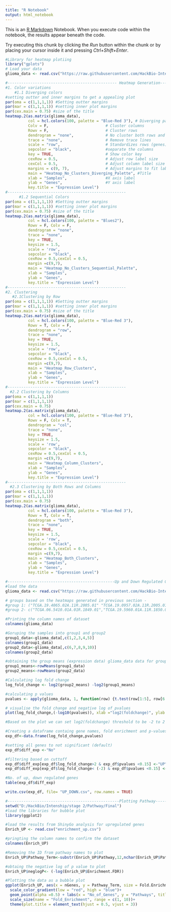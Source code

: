 ```yaml
---
title: "R Notebook"
output: html_notebook
---
```


This is an [R Markdown](http://rmarkdown.rstudio.com) Notebook. When you execute code within the notebook, the results appear beneath the code. 

Try executing this chunk by clicking the *Run* button within the chunk or by placing your cursor inside it and pressing *Ctrl+Shift+Enter*. 
```r
#Library for heatmap plotiing
library("gplots")
# Load your data
glioma_data <- read.csv("https://raw.githubusercontent.com/HackBio-Internship/public_datasets/main/Cancer2024/glioblastoma.csv", row.names = 1)

#------------------------------------------------ Heatmap Generation-----------------------------------------------
#1. Color variations
    #1.1 Diverging colors 
#setting outter and inner margins to get a appealing plot
par(oma = c(1,1,1,1)) #Setting outter margins
par(mar = c(1,1,1,1)) #setting inner plot margins
par(cex.main = 0.75) #size of the title
heatmap.2(as.matrix(glioma_data),
          col = hcl.colors(100, palette = "Blue-Red 3"), # Diverging palette
          Colv = F,                         # Cluster columns
          Rowv = F,                         # Cluster rows
          dendrogram = "none",              # No cluster both rows and columns
          trace = "none",                   # Remove trace lines
          scale = "row",                    # Standardizes rows (genes) across samples
          sepcolor = "black",               #separate the columns
          key = TRUE,                       # Show color key
          cexRow = 0.5,                     # Adjust row label size
          cexCol = 0.5,                     # Adjust column label size
          margins = c(9, 7),                # Adjust margins to fit labels
          main = "Heatmap_No_Clusters_Diverging_Palette", #Title
          xlab = "Samples",                 #X axis label
          ylab = "Genes",                   #Y axis label
          key.title = "Expression Level")
#----------------------------------------------------
      #1.2 Sequential Colors
par(oma = c(1,1,1,1)) #Setting outter margins
par(mar = c(1,1,1,1)) #setting inner plot margins
par(cex.main = 0.75) #size of the title
heatmap.2(as.matrix(glioma_data), 
          col = hcl.colors(100, palette = "Blues2"),           
          Rowv = F, Colv = F,                  
          dendrogram = "none",                 
          trace = "none",                      
          key = TRUE,                          
          keysize = 1.5,                       
          scale = 'row',                       
          sepcolor = "black",                  
          cexRow = 0.5,cexCol = 0.5,           
          margin =c(9,7),                      
          main = "Heatmap_No_Clusters_Sequential_Palette", 
          xlab = "Samples",                                
          ylab = "Genes",
          key.title = "Expression Level") 
#----------------------------------------------------
#2. Clustering
   #2.1Clustering by Row
par(oma = c(1,1,1,1)) #Setting outter margins
par(mar = c(1,1,1,1)) #setting inner plot margins
par(cex.main = 0.75) #size of the title
heatmap.2(as.matrix(glioma_data),
          col = hcl.colors(100, palette = "Blue-Red 3"),                          
          Rowv = T, Colv = F,                                  
          dendrogram = "row",                                  
          trace = "none",                                      
          key = TRUE,                                          
          keysize = 1.5,                                       
          scale = 'row',                                       
          sepcolor = "black",                                  
          cexRow = 0.5,cexCol = 0.5,                           
          margin =c(9,7),                                      
          main = "Heatmap_Row_Clusters", 
          xlab = "Samples", 
          ylab = "Genes",
          key.title = "Expression Level") 
#----------------------------------------------------
  #2.2 Clustering by Columns
par(oma = c(1,1,1,1)) 
par(mar = c(1,1,1,1)) 
par(cex.main = 0.75) 
heatmap.2(as.matrix(glioma_data),
          col = hcl.colors(100, palette = "Blue-Red 3"), 
          Rowv = F, Colv = T, 
          dendrogram = "col", 
          trace = "none", 
          key = TRUE, 
          keysize = 1.5,
          scale = 'row', 
          sepcolor = "black", 
          cexRow = 0.5,cexCol = 0.5, 
          margin =c(9,7), 
          main = "Heatmap_Column_Clusters", 
          xlab = "Samples", 
          ylab = "Genes",
          key.title = "Expression Level") 
#----------------------------------------------------
  #2.3 Clustering by Both Rows and Columns
par(oma = c(1,1,1,1)) 
par(mar = c(1,1,1,1)) 
par(cex.main = 0.75) 
heatmap.2(as.matrix(glioma_data), 
          col = hcl.colors(100, palette = "Blue-Red 3"), 
          Rowv = T, Colv = T, 
          dendrogram = "both", 
          trace = "none", 
          key = TRUE, 
          keysize = 1.5, 
          scale = 'row', 
          sepcolor = "black", 
          cexRow = 0.5,cexCol = 0.5, 
          margin =c(9,7), 
          main = "Heatmap_Both_Clusters", 
          xlab = "Samples", 
          ylab = "Genes",
          key.title = "Expression Level") 

```

```r
#-----------------------------------------------Up and Down Regulated Genes---------------------------------------------
#load the data
glioma_data <- read.csv("https://raw.githubusercontent.com/HackBio-Internship/public_datasets/main/Cancer2024/glioblastoma.csv", row.names = 1)

# groups based on the heatmaps generated in previous section - 
#group 1: ("TCGA.19.4065.02A.11R.2005.01" "TCGA.19.0957.02A.11R.2005.01", "TCGA.06.0152.02A.01R.2005.01", "TCGA.14.1402.02A.01R.2005.01", "TCGA.14.0736.02A.01R.2005.01"), 
#group 2- c("TCGA.06.5410.01A.01R.1849.01","TCGA.19.5960.01A.11R.1850.01", "TCGA.14.0781.01B.01R.1849.01", "TCGA.02.2483.01A.01R.1849.01", "TCGA.06.2570.01A.01R.1849.01")

#Printing the column names of dataset
colnames(glioma_data)

#Goruping the samples into group1 and group2 
group1_data<-glioma_data[,c(1,2,3,4,5)]
colnames(group1_data)
group2_data<-glioma_data[,c(6,7,8,9,10)]
colnames(group2_data)

#obtaining the group means (expression data) glioma_data data for group 1 and group 2
group1_means<-rowMeans(group1_data)
group2_means<-rowMeans(group2_data)

#Calculating log fold change
log_fold_change <- log2(group2_means) -log2(group1_means)

#calculating p values
pvalues <- apply(glioma_data, 1, function(row) {t.test(row[1:5], row[6:10])$p.value})

# visualise the fold change and negative log of pvalues
plot(log_fold_change,(-log10(pvalues)), xlab ="log2(foldchange)", ylab = "-log10(p-value)", main = "Volcano Plot")

#Based on the plot we can set log2(foldchange) threshold to be -2 to 2 and p value as 0.15 as most of the genes filter out with p value of 0.05

#Creating a dataframe containg gene names, fold enrichment and p-values
exp_df<-data.frame(log_fold_change,pvalues)

#setting all genes to not significant (default)
exp_df$diff_exp <-"No" 

#filtering based on cuttoff
exp_df$diff_exp[exp_df$log_fold_change>2 & exp_df$pvalues <0.15] <-"UP"
exp_df$diff_exp[exp_df$log_fold_change< (-2) & exp_df$pvalues <0.15] <-"DOWN"

#No. of up, down regulated genes
table(exp_df$diff_exp)

write.csv(exp_df, file= "UP_DOWN.csv", row.names = TRUE)
```

```r
#-------------------------------------------------Plotting Pathway---------------------------------------------------------
setwd("D:/HackBio/Intenship/stage 2/Pathway/Final")
#load the libraries for bubble plot
library(ggplot2)

#load the results from ShinyGo analysis for upregulated genes
Enrich_UP <- read.csv("enrichment_up.csv")

#pringting the column names to confirm the dataset
colnames(Enrich_UP)

#Removing the ID from pathway names to plot
Enrich_UP$Pathway_Term<-substr(Enrich_UP$Pathway,12,nchar(Enrich_UP$Pathway))

#obtaing the negative log of p value to plot
Enrich_UP$neglogP<- (-log(Enrich_UP$Enrichment.FDR))

#Plotting the data as a bubble plot 
ggplot(Enrich_UP, aes(x = nGenes, y = Pathway_Term, size = Fold.Enrichment, color = neglogP)) +
  scale_color_gradient(low = "red", high = "blue")+
  geom_point(alpha =0.5) + labs(x = "No_of_Genes", y = "Pathways", title = "Enriched_BP_Pathways_Upregulated_Genes")+
  scale_size(name = "Fold_Enrichment", range = c(1, 10))+
  theme(plot.title = element_text(hjust = 0.5, vjust = 3))
  
```
